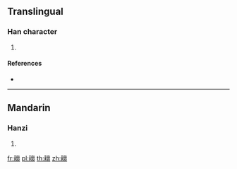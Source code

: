 {{character info/new}}
==Translingual==

===Han character===
{{Han char|rn=127|rad=耒|as=16|sn=22|four=|canj=QDYWV}}

# {{defn|Han|sort=耒16}}

====References====
* {{Han ref|kx=0965.011|hdz=42777.060|uh=8032|ud=32818}}

----

==Mandarin==

===Hanzi===
{{cmn-hanzi|pin=[[huái]] ([[huai2]])|wg=huai<sup>2</sup>}}

# {{defn|lang=cmn|sort=耒16}}

[[fr:耲]]
[[pl:耲]]
[[th:耲]]
[[zh:耲]]
